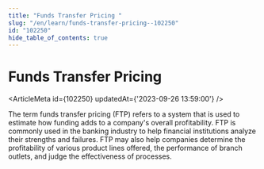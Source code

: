```yaml
---
title: "Funds Transfer Pricing "
slug: "/en/learn/funds-transfer-pricing--102250"
id: "102250"
hide_table_of_contents: true
---
```



# Funds Transfer Pricing 

<ArticleMeta id={102250} updatedAt={'2023-09-26 13:59:00'} />
<div className='border-solid border-b border-t-0 my-4 border-[var(--ifm-color-gray-300)]' />

The term funds transfer pricing (FTP) refers to a system that is used to estimate how funding adds to a company's overall profitability. FTP is commonly used in the banking industry to help financial institutions analyze their strengths and failures. FTP may also help companies determine the profitability of various product lines offered, the performance of branch outlets, and judge the effectiveness of processes.
